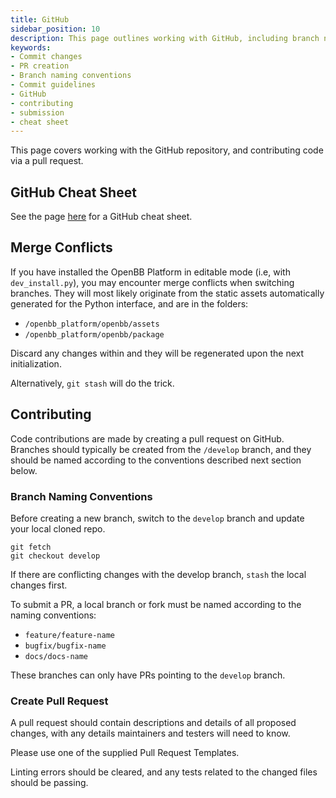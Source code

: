 ```yaml
---
title: GitHub
sidebar_position: 10
description: This page outlines working with GitHub, including branch naming conventions and information related to creating a pull request.
keywords:
- Commit changes
- PR creation
- Branch naming conventions
- Commit guidelines
- GitHub
- contributing
- submission
- cheat sheet
---
```



<HeadTitle title="GitHub - User Guide | OpenBB Docs" />

This page covers working with the GitHub repository, and contributing code via a pull request.

## GitHub Cheat Sheet

See the page [here](https://training.github.com/downloads/github-git-cheat-sheet/) for a GitHub cheat sheet.

## Merge Conflicts

If you have installed the OpenBB Platform in editable mode (i.e, with `dev_install.py`), you may encounter merge conflicts when switching branches. They will most likely originate from the static assets automatically generated for the Python interface, and are in the folders:

- `/openbb_platform/openbb/assets`
- `/openbb_platform/openbb/package`

Discard any changes within and they will be regenerated upon the next initialization.

Alternatively, `git stash` will do the trick.

## Contributing

Code contributions are made by creating a pull request on GitHub. Branches should typically be created from the `/develop` branch, and they should be named according to the conventions described next section below.

### Branch Naming Conventions

Before creating a new branch, switch to the `develop` branch and update your local cloned repo.

```console
git fetch
git checkout develop
```

If there are conflicting changes with the develop branch, `stash` the local changes first.

To submit a PR, a local branch or fork must be named according to the naming conventions:

- `feature/feature-name`
- `bugfix/bugfix-name`
- `docs/docs-name`

These branches can only have PRs pointing to the `develop` branch.

### Create Pull Request

A pull request should contain descriptions and details of all proposed changes, with any details maintainers and testers will need to know.

Please use one of the supplied Pull Request Templates.

Linting errors should be cleared, and any tests related to the changed files should be passing.
